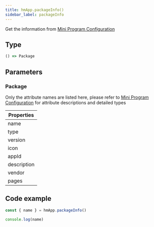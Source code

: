 ```yaml
---
title: hmApp.packageInfo()
sidebar_label: packageInfo
---
```


Get the information from [Mini Program Configuration](../../app-json.mdx)

## Type

```ts
() => Package
```

## Parameters

### Package

Only the attribute names are listed here, please refer to [Mini Program Configuration](../../app-json.mdx) for attribute descriptions and detailed types

| Properties |
| ---- |
| name |
| type |
| version |
| icon |
| appId |
| description |
| vendor |
| pages |

## Code example

```js
const { name } = hmApp.packageInfo()

console.log(name)
```
